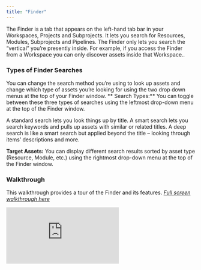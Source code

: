 ```yaml
---
title: "Finder"
---
```

The Finder is a tab that appears on the left-hand tab bar in your Workspaces, Projects and Subprojects. It lets you search for Resources, Modules, Subprojects and Pipelines. 
<Card title="Important Note:" icon=" magnifying-glass">
The Finder only lets you search the “vertical” you’re presently inside. For example, if you access the Finder from a Workspace you can only discover assets inside that Workspace..
</Card>

### Types of Finder Searches
You can change the search method you’re using to look up assets and change which type of assets you’re looking for using the two drop down menus at the top of your Finder window.
** Search Types:** 
You can toggle between these three types of searches using the leftmost drop-down menu at the top of the Finder window.

A standard search lets you look things up by title.
A smart search lets you search keywords and pulls up assets with similar or related titles.
A deep search is like a smart search but applied beyond the title – looking through items’ descriptions and more.

**Target Assets:** You can display different search results sorted by asset type (Resource, Module, etc.) using the rightmost drop-down menu at the top of the Finder window.

### Walkthrough
This walkthrough provides a tour of the Finder and its features.
*[Full screen walkthrough here](https://app.supademo.com/demo/uqzy4Jk92spuAYcxjhGYj)*

<iframe src="https://app.supademo.com/embed/uqzy4Jk92spuAYcxjhGYj" frameborder="0" webkitallowfullscreen="true" mozallowfullscreen="true" allowfullscreen style={{"width":"719px","height":"500px","border":"none"}}></iframe>
